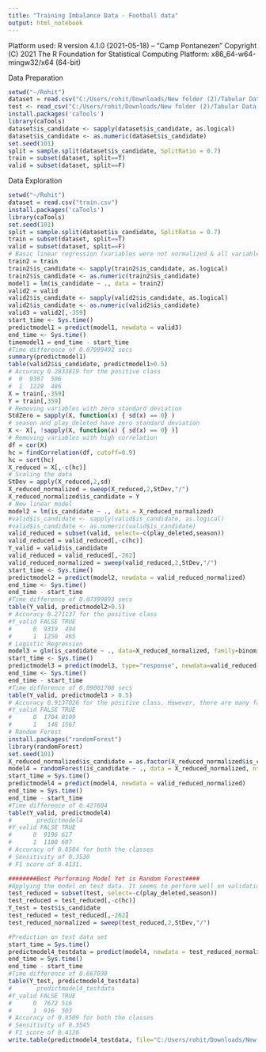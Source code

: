 ---
title: "Training Imbalance Data - Football data"
output: html_notebook
---

Platform used: 
R version 4.1.0 (2021-05-18) -- "Camp Pontanezen"
Copyright (C) 2021 The R Foundation for Statistical Computing
Platform: x86_64-w64-mingw32/x64 (64-bit)

Data Preparation

```{r}
setwd("~/Rohit")
dataset = read.csv("C:/Users/rohit/Downloads/New folder (2)/Tabular Data Challenge/resources/train.csv")
test <- read_csv("C:/Users/rohit/Downloads/New folder (2)/Tabular Data Challenge/resources/test.csv")
install.packages('caTools')
library(caTools)
dataset$is_candidate <- sapply(dataset$is_candidate, as.logical)
dataset$is_candidate <- as.numeric(dataset$is_candidate)
set.seed(101) 
split = sample.split(dataset$is_candidate, SplitRatio = 0.7)
train = subset(dataset, split==T)
valid = subset(dataset, split==F)
```

Data Exploration

```{r}
setwd("~/Rohit")
dataset = read.csv("train.csv")
install.packages('caTools')
library(caTools)
set.seed(101) 
split = sample.split(dataset$is_candidate, SplitRatio = 0.7)
train = subset(dataset, split==T)
valid = subset(dataset, split==F)
# Basic linear regression (variables were not normalized & all variables were used)
train2 = train
train2$is_candidate <- sapply(train2$is_candidate, as.logical)
train2$is_candidate <- as.numeric(train2$is_candidate)
model1 = lm(is_candidate ~ ., data = train2)
valid2 = valid
valid2$is_candidate <- sapply(valid2$is_candidate, as.logical)
valid2$is_candidate <- as.numeric(valid2$is_candidate)
valid3 = valid2[,-359]
start_time <- Sys.time()
predictmodel1 = predict(model1, newdata = valid3)
end_time <- Sys.time()
timemodel1 = end_time - start_time
#Time difference of 0.07999492 secs
summary(predictmodel1)
table(valid2$is_candidate, predictmodel1>0.5)
# Accuracy 0.2833819 for the positive class 
#  0  9307  506
#  1  1229  486
X = train[,-359]
Y = train[,359]
# Removing variables with zero standard deviation
StdZero = sapply(X, function(x) { sd(x) == 0} )
# season and play_deleted have zero standard deviation 
X <- X[, !sapply(X, function(x) { sd(x) == 0} )]
# Removing variables with high correlation
df = cor(X)
hc = findCorrelation(df, cutoff=0.9)
hc = sort(hc)
X_reduced = X[,-c(hc)]
# Scaling the data
StDev = apply(X_reduced,2,sd)
X_reduced_normalized = sweep(X_reduced,2,StDev,"/")
X_reduced_normalized$is_candidate = Y
# New linear model
model2 = lm(is_candidate ~ ., data = X_reduced_normalized)
#valid$is_candidate <- sapply(valid$is_candidate, as.logical)
#valid$is_candidate <- as.numeric(valid$is_candidate)
valid_reduced = subset(valid, select=-c(play_deleted,season))
valid_reduced = valid_reduced[,-c(hc)]
Y_valid = valid$is_candidate
valid_reduced = valid_reduced[,-262]
valid_reduced_normalized = sweep(valid_reduced,2,StDev,"/")
start_time <- Sys.time()
predictmodel2 = predict(model2, newdata = valid_reduced_normalized)
end_time <- Sys.time()
end_time - start_time
#Time difference of 0.07399893 secs
table(Y_valid, predictmodel2>0.5)
# Accuracy 0.271137 for the positive class 
#Y_valid FALSE TRUE
#      0  9319  494
#      1  1250  465
# Logistic Regression
model3 = glm(is_candidate ~ ., data=X_reduced_normalized, family=binomial)
start_time <- Sys.time()
predictmodel3 = predict(model3, type="response", newdata=valid_reduced)
end_time <- Sys.time()
end_time - start_time
#Time difference of 0.09001708 secs
table(Y_valid, predictmodel3 > 0.5)
# Accuracy 0.9137026 for the positive class. However, there are many false positives.
#Y_valid FALSE TRUE
#      0  1704 8109
#      1   148 1567
# Random Forest
install.packages("randomForest")
library(randomForest)
set.seed(101)
X_reduced_normalized$is_candidate = as.factor(X_reduced_normalized$is_candidate)
model4 = randomForest(is_candidate ~ ., data = X_reduced_normalized, ntree=50, nodesize=25)
start_time = Sys.time()
predictmodel4 = predict(model4, newdata = valid_reduced_normalized)
end_time = Sys.time()
end_time - start_time
#Time difference of 0.427604
table(Y_valid, predictmodel4)
#       predictmodel4
#Y_valid FALSE TRUE
#      0  9196 617
#      1  1108 607
# Accuracy of 0.8504 for both the classes
# Sensitivity of 0.3539
# F1 score of 0.4131.

########Best Performing Model Yet is Random Forest####
#Applying the model on test data. It seems to perform well on validation data
test_reduced = subset(test, select=-c(play_deleted,season))
test_reduced = test_reduced[,-c(hc)]
Y_test = test$is_candidate
test_reduced = test_reduced[,-262]
test_reduced_normalized = sweep(test_reduced,2,StDev,"/")

#Prediction on test data set
start_time = Sys.time()
predictmodel4_testdata = predict(model4, newdata = test_reduced_normalized)
end_time = Sys.time()
end_time - start_time
#Time difference of 0.667038
table(Y_test, predictmodel4_testdata)
#       predictmodel4_testdata
#Y_valid FALSE TRUE
#      0  7672 516
#      1  916  503
# Accuracy of 0.8509 for both the classes
# Sensitivity of 0.3545
# F1 score of 0.4126
write.table(predictmodel4_testdata, file="C:/Users/rohit/Downloads/New folder (2)/Tabular Data Challenge/resources/Predictions.csv",sep=",")
```

